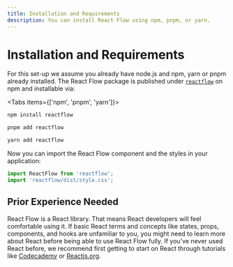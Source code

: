 ```yaml
---
title: Installation and Requirements
description: You can install React Flow using npm, pnpm, or yarn.
---
```


# Installation and Requirements

For this set-up we assume you already have node.js and npm, yarn or pnpm already installed.
The React Flow package is published under [`reactflow`](https://www.npmjs.com/package/reactflow) on npm and installable via:


<Tabs items={['npm', 'pnpm', 'yarn']}>
<Tab>

```bash copy
npm install reactflow
```

  </Tab>
  <Tab >

```bash copy
pnpm add reactflow
```

  </Tab>
    <Tab>

```bash copy
yarn add reactflow
```

  </Tab>
</Tabs>

Now you can import the React Flow component and the styles in your application:

```js
import ReactFlow from 'reactflow';
import 'reactflow/dist/style.css';
```

## Prior Experience Needed

React Flow is a React library. That means React developers will feel comfortable using it. If basic React terms and concepts like states, props, components, and hooks are unfamiliar to you, you might need to learn more about React before being able to use React Flow fully. If you’ve never used React before, we recommend first getting to start on React through tutorials like [Codecademy](https://www.notion.so/John-s-Guide-to-React-Flow-b7a435289bed481f8c73f9a4e112b8d6) or [Reactjs.org](https://reactjs.org/tutorial/tutorial.html).

